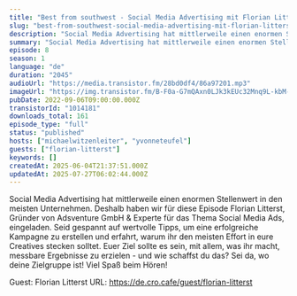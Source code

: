 ```yaml
---
title: "Best from southwest - Social Media Advertising mit Florian Litterst "
slug: "best-from-southwest-social-media-advertising-mit-florian-litterst"
description: "Social Media Advertising hat mittlerweile einen enormen Stellenwert in den meisten Unternehmen. Deshalb haben wir für diese Episode Florian Litterst, Gründer von Adsventure GmbH & Experte für das Thema Social Media Ads, eingeladen. Seid gespannt auf wertvolle Tipps, um eine erfolgreiche Kampagne zu erstellen und erfahrt, warum ihr den meisten Effort in eure Creatives stecken solltet. Euer Ziel sollte es sein, mit allem, was ihr macht, messbare Ergebnisse zu erzielen - und wie schaffst du das? Sei da, wo deine Zielgruppe ist!\nViel Spaß beim Hören!\n\nGuest: Florian Litterst\nURL: https://de.cro.cafe/guest/florian-litterst"
summary: "Social Media Advertising hat mittlerweile einen enormen Stellenwert in den meisten Unternehmen. Deshalb haben wir für diese Episode Florian Litterst, Gründer von Adsventure GmbH & Experte für das Thema Social Media Ads, eingeladen. Seid gespannt auf wertvolle Tipps, um eine erfolgreiche Kampagne zu erstellen und erfahrt, warum ihr den meisten Effort in eure Creatives stecken solltet. Euer Ziel sollte es sein, mit allem, was ihr macht, messbare Ergebnisse zu erzielen - und wie schaffst du das? Sei da, wo deine Zielgruppe ist!\r\n\r\nViel Spaß beim Hören!"
episode: 8
season: 1
language: "de"
duration: "2045"
audioUrl: "https://media.transistor.fm/28bd0df4/86a97201.mp3"
imageUrl: "https://img.transistor.fm/B-F0a-G7mQAxn0LJk3kEUc32Mnq9L-kbM-LDzsIeo4Y/rs:fill:0:0:1/w:3000/h:3000/q:60/aHR0cHM6Ly9pbWct/dXBsb2FkLXByb2R1/Y3Rpb24udHJhbnNp/c3Rvci5mbS9lMTZh/ZmUwYzM0YjU0YzBk/N2E2NTkzOGYxYTc4/MTU1Mi5wbmc.webp"
pubDate: 2022-09-06T09:00:00.000Z
transistorId: "1014181"
downloads_total: 161
episode_type: "full"
status: "published"
hosts: ["michaelwitzenleiter", "yvonneteufel"]
guests: ["florian-litterst"]
keywords: []
createdAt: 2025-06-04T21:37:51.000Z
updatedAt: 2025-07-27T06:02:44.000Z
---
```


Social Media Advertising hat mittlerweile einen enormen Stellenwert in den meisten Unternehmen. Deshalb haben wir für diese Episode Florian Litterst, Gründer von Adsventure GmbH & Experte für das Thema Social Media Ads, eingeladen. Seid gespannt auf wertvolle Tipps, um eine erfolgreiche Kampagne zu erstellen und erfahrt, warum ihr den meisten Effort in eure Creatives stecken solltet. Euer Ziel sollte es sein, mit allem, was ihr macht, messbare Ergebnisse zu erzielen - und wie schaffst du das? Sei da, wo deine Zielgruppe ist!
Viel Spaß beim Hören!

Guest: Florian Litterst
URL: https://de.cro.cafe/guest/florian-litterst
